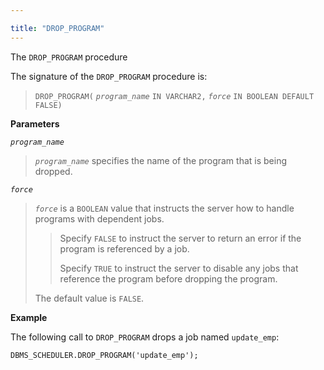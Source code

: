 ---

title: "DROP_PROGRAM"
---

<div id="drop_program" class="registered_link"></div>

The `DROP_PROGRAM` procedure

The signature of the `DROP_PROGRAM` procedure is:

> `DROP_PROGRAM(`
>  *`program_name`* `IN VARCHAR2,`
>  *`force`* `IN BOOLEAN DEFAULT FALSE)`

**Parameters**

*`program_name`*

> *`program_name`* specifies the name of the program that is being dropped.

*`force`*

> *`force`* is a `BOOLEAN` value that instructs the server how to handle programs with dependent jobs.
>
> > Specify `FALSE` to instruct the server to return an error if the program is referenced by a job.
> >
> > Specify `TRUE` to instruct the server to disable any jobs that reference the program before dropping the program.
>
> The default value is `FALSE`.

**Example**

The following call to `DROP_PROGRAM` drops a job named `update_emp`:

```
DBMS_SCHEDULER.DROP_PROGRAM('update_emp');
```

